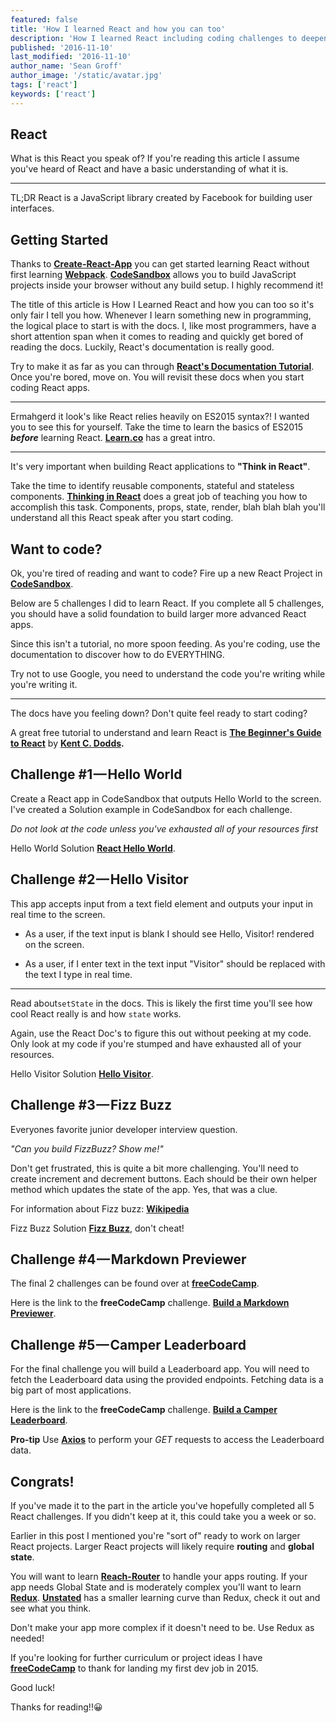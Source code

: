 ```yaml
---
featured: false
title: 'How I learned React and how you can too'
description: 'How I learned React including coding challenges to deepen your understanding of what you have learned'
published: '2016-11-10'
last_modified: '2016-11-10'
author_name: 'Sean Groff'
author_image: '/static/avatar.jpg'
tags: ['react']
keywords: ['react']
---
```


## React

What is this React you speak of? If you're reading this article I assume you've heard of React and have a basic understanding of what it is.

---

TL;DR React is a JavaScript library created by Facebook for building user interfaces.

## Getting Started

Thanks to [**Create-React-App**][1] you can get started learning React without first learning [**Webpack**][2]. [**CodeSandbox**][3] allows you to build JavaScript projects inside your browser without any build setup. I highly recommend it!

The title of this article is How I Learned React and how you can too so it's only fair I tell you how. Whenever I learn something new in programming, the logical place to start is with the docs. I, like most programmers, have a short attention span when it comes to reading and quickly get bored of reading the docs. Luckily, React's documentation is really good.

Try to make it as far as you can through [**React's Documentation Tutorial**][4]. Once you're bored, move on. You will revisit these docs when you start coding React apps.

---

Ermahgerd it look's like React relies heavily on ES2015 syntax?! I wanted you to see this for yourself. Take the time to learn the basics of ES2015 **_before_** learning React. [**Learn.co**][5] has a great intro.

---

It's very important when building React applications to **"Think in React"**.

Take the time to identify reusable components, stateful and stateless components. [**Thinking in React**][6] does a great job of teaching you how to accomplish this task. Components, props, state, render, blah blah blah you'll understand all this React speak after you start coding.

## Want to code?

Ok, you're tired of reading and want to code? Fire up a new React Project in [**CodeSandbox**][3].

Below are 5 challenges I did to learn React. If you complete all 5 challenges, you should have a solid foundation to build larger more advanced React apps.

Since this isn't a tutorial, no more spoon feeding. As you're coding, use the documentation to discover how to do EVERYTHING.

Try not to use Google, you need to understand the code you're writing while you're writing it.

---

The docs have you feeling down? Don't quite feel ready to start coding?

A great free tutorial to understand and learn React is [**The Beginner's Guide to React**][8] by [**Kent C. Dodds**][9]**.**

## Challenge #1 — Hello World

Create a React app in CodeSandbox that outputs Hello World to the screen. I've created a Solution example in CodeSandbox for each challenge.

_Do not look at the code unless you've exhausted all of your resources first_

Hello World Solution [**React Hello World**][10].

## Challenge #2 — Hello Visitor

This app accepts input from a text field element and outputs your input in real time to the screen.

- As a user, if the text input is blank I should see Hello, Visitor! rendered on the screen.

- As a user, if I enter text in the text input "Visitor" should be replaced with the text I type in real time.

---

Read about`setState` in the docs. This is likely the first time you'll see how cool React really is and how `state` works.

Again, use the React Doc's to figure this out without peeking at my code. Only look at my code if you're stumped and have exhausted all of your resources.

Hello Visitor Solution [**Hello Visitor**][12].

## Challenge #3 — Fizz Buzz

Everyones favorite junior developer interview question.

_"Can you build FizzBuzz? Show me!"_

Don't get frustrated, this is quite a bit more challenging. You'll need to create increment and decrement buttons. Each should be their own helper method which updates the state of the app. Yes, that was a clue.

For information about Fizz buzz: [**Wikipedia**][7]

Fizz Buzz Solution [**Fizz Buzz**][13], don't cheat!

## Challenge #4 — Markdown Previewer

The final 2 challenges can be found over at [**freeCodeCamp**][14].

Here is the link to the **freeCodeCamp** challenge. [**Build a Markdown Previewer**][16].

## Challenge #5 — Camper Leaderboard

For the final challenge you will build a Leaderboard app. You will need to fetch the Leaderboard data using the provided endpoints. Fetching data is a big part of most applications.

Here is the link to the **freeCodeCamp** challenge. [**Build a Camper Leaderboard**][18].

**Pro-tip** Use [**Axios**][19] to perform your _GET_ requests to access the Leaderboard data.

## Congrats!

If you've made it to the part in the article you've hopefully completed all 5 React challenges. If you didn't keep at it, this could take you a week or so.

Earlier in this post I mentioned you're "sort of" ready to work on larger React projects. Larger React projects will likely require **routing** and **global state**.

You will want to learn [**Reach-Router**][20] to handle your apps routing. If your app needs Global State and is moderately complex you'll want to learn [**Redux**][21]. [**Unstated**][22] has a smaller learning curve than Redux, check it out and see what you think.

Don't make your app more complex if it doesn't need to be. Use Redux as needed!

If you're looking for further curriculum or project ideas I have [**freeCodeCamp**][14] to thank for landing my first dev job in 2015.

Good luck!

Thanks for reading!!😀

[1]: https://facebook.github.io/create-react-app/
[2]: https://webpack.js.org/
[3]: https://codesandbox.io/
[4]: https://facebook.github.io/react/tutorial/tutorial.html
[5]: https://learn.co/lessons/intro-to-es2015
[6]: https://facebook.github.io/react/docs/thinking-in-react.html
[7]: https://en.wikipedia.org/wiki/Fizz_buzz
[8]: https://egghead.io/courses/the-beginner-s-guide-to-react
[9]: https://twitter.com/kentcdodds
[10]: https://codesandbox.io/s/n9l8q45024
[12]: https://codesandbox.io/s/nr8oj1kk0m
[13]: https://codesandbox.io/s/ypjp6p9159
[14]: https://www.freecodecamp.org
[16]: https://learn.freecodecamp.org/front-end-libraries/front-end-libraries-projects/build-a-markdown-previewer/
[18]: https://learn.freecodecamp.org/coding-interview-prep/take-home-projects/build-a-camper-leaderboard/
[19]: https://github.com/axios/axios
[20]: https://reach.tech/router
[21]: http://redux.js.org/
[22]: https://unstated.io
